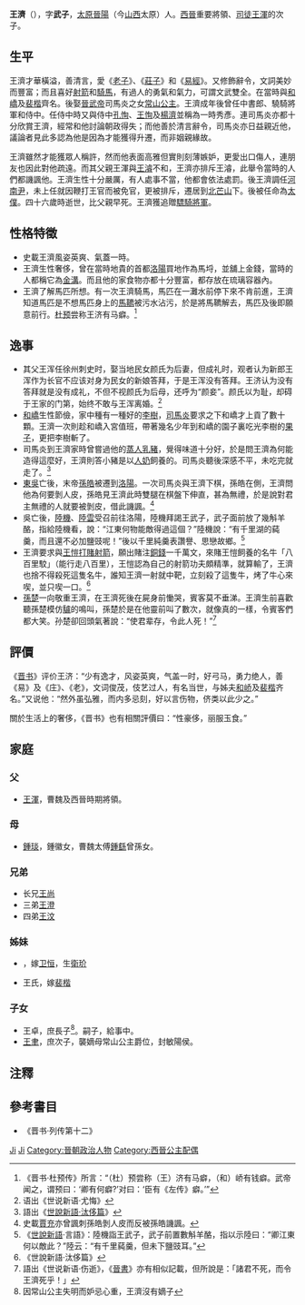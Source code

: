 {{Otheruses|王濟}}
'''王濟'''（{{bd|？||？|catIdx=Wang王}}），字'''武子'''，[[太原|太原]][[晉陽|晉陽]]（今[[山西|山西]]太原）人。[[西晉|西晉]]重要將領、[[司徒|司徒]][[王渾_(王濟之父)|王渾]]的次子。

== 生平 ==
王濟才華橫溢，善清言，愛《[[老子|老子]]》、《[[莊子|莊子]]》和《[[易經|易經]]》。又修飾辭令，文詞美妙而豐富；而且喜好[[射箭|射箭]]和[[騎馬|騎馬]]，有過人的勇氣和氣力，可謂文武雙全。在當時與[[和嶠|和嶠]]及[[裴楷|裴楷]]齊名。後娶[[晉武帝|晉武帝]]司馬炎之女[[常山公主_(晋)|常山公主]]。王濟成年後曾任中書郎、驍騎將軍和侍中。任侍中時又與侍中[[孔恂_(晋朝)|孔恂]]、[[王恂_(西晋)|王恂]]及[[楊濟|楊濟]]並稱為一時秀彥。連司馬炎亦都十分欣賞王濟，經常和他討論朝政得失；而他善於清言辭令，司馬炎亦日益親近他，議論者見此多認為他是因為才能獲得升遷，而非姻親緣故。

王濟雖然才能獲眾人稱許，然而他表面高雅但實則刻薄嫉妒，更愛出口傷人，連朋友也因此對他疏遠。而其父親王渾與[[王濬|王濬]]不和，王濟亦排斥王濬，此舉令當時的人們都譏諷他。王濟生性十分嚴厲，有人處事不當，他都會依法處罰。後王濟調任[[河南尹|河南尹]]，未上任就因鞭打王官而被免官，更被排斥，遷居到[[北芒山|北芒山]]下。後被任命為[[太僕|太僕]]。四十六歲時逝世，比父親早死。王濟獲追贈[[驃騎將軍|驃騎將軍]]。

== 性格特徵 ==
*史載王濟風姿英爽、氣蓋一時。
*王濟生性奢侈，曾在當時地貴的首都[[洛陽|洛陽]]買地作為馬埒，並舖上金錢，當時的人都稱它為[[金溝|金溝]]。而且他的家食物亦都十分豐富，都存放在琉璃容器內。
*王濟了解馬匹所想。有一次王濟騎馬，馬匹在一灘水前停下來不肯前進，王濟知道馬匹是不想馬匹身上的[[馬韀|馬韀]]被污水沾污，於是將馬韀解去，馬匹及後即願意前行。[[杜预|杜预]]尝称王济有马癖。<ref>《晋书·杜预传》所言：“（杜）预尝称（王）济有马癖，（和）峤有钱癖。武帝闻之，谓预曰：‘卿有何癖?’对曰：‘臣有《左传》癖。’”</ref>

== 逸事 ==
*其父王浑任徐州刺史时，娶当地民女颜氏为后妻，但成礼时，观者认为新郎王浑作为长官不应该对身为民女的新娘答拜，于是王浑没有答拜。王济认为没有答拜就是没有成礼，不但不视颜氏为后母，还呼为“颜妾”。颜氏以为耻，却碍于王家的门第，始终不敢与王浑离婚。<ref>语出《世说新语·尤悔》</ref>
*[[和嶠|和嶠]]生性節儉，家中種有一種好的[[李樹|李樹]]，[[司馬炎|司馬炎]]要求之下和嶠才上貢了數十顆。王濟一次則趁和嶠入宮值班，帶著幾名少年到和嶠的園子裏吃光李樹的[[李子|果子]]，更把李樹斬了。
*司馬炎到王濟家時曾嘗過他的[[烤乳豬|蒸人乳豬]]，覺得味道十分好，於是問王濟為何能造得這麼好，王濟則答小豬是以[[人奶|人奶]]飼養的。司馬炎聽後深感不平，未吃完就走了。<ref>語出《[[s:世說新語/汰侈|世說新語·汰侈篇]]》</ref>
*[[孙吴|東吳]]亡後，末帝[[孫皓|孫皓]]被遷到[[洛陽|洛陽]]。一次司馬炎與王濟下棋，孫皓在側，王濟問他為何要剝人皮，孫皓見王濟此時雙腿在棋盤下伸直，甚為無禮，於是說對君主無禮的人就要被剝皮，借此譏諷。<ref>史載[[賈充|賈充]]亦曾諷刺孫皓剝人皮而反被孫皓譏諷。</ref>
*吳亡後，[[陸機|陸機]]、[[陸雲|陸雲]]受召前往洛陽，陸機拜謁王武子，武子面前放了幾斛羊酪，指給陸機看，說：“江東何物能敵得過這個？”陸機說：“有千里湖的蒓羹，而且還不必加鹽豉呢！”後以千里純羹表讚譽、思戀故鄉。<ref>《[[世說新語|世說新語]]·言語》：陸機詣王武子，武子前置數斛羊酪，指以示陸曰：“卿江東何以敵此？”陸云：“有千里蒓羹，但未下鹽豉耳。” </ref>
*王濟要求與[[王恺_(西晋)|王愷]][[打賭|打賭]][[射箭|射箭]]，願出賭注[[銅錢|銅錢]]一千萬文，來賭王愷飼養的名牛「八百里駮」（能行走八百里），王愷認為自己的射箭功夫頗精準，就算輸了，王濟也捨不得殺死這隻名牛，誰知王濟一射就中靶，立刻殺了這隻牛，烤了牛心來喫，並只喫一口。<ref>《世說新語·汰侈篇》</ref>
*[[孙楚_(西晋)|孫楚]]一向敬重王濟，在王濟死後在屍身前慟哭，賓客莫不垂涕。王濟生前喜歡聽孫楚模仿[[驢|驢]]的鳴叫，孫楚於是在他靈前叫了數次，就像真的一樣，令賓客們都大笑。孙楚卻回頭氣著說：“使君辈存，令此人死！”<ref>語出《世说新语·伤逝》，《[[晉書|晉書]]》亦有相似記載，但所說是：「諸君不死，而令王濟死乎！」</ref>

==評價==
《[[晋书|晋书]]》评价王济：“少有逸才，风姿英爽，气盖一时，好弓马，勇力绝人，善《易》及《庄》、《老》，文词俊茂，伎艺过人，有名当世，与姊夫[[和峤|和峤]]及[[裴楷|裴楷]]齐名。”又说他：“然外虽弘雅，而内多忌刻，好以言伤物，侪类以此少之。”

關於生活上的奢侈，《晋书》也有相關評價曰：“性豪侈，丽服玉食。”

==家庭==
=== 父 ===
*[[王渾_(太原)|王渾]]，曹魏及西晉時期將領。

=== 母 ===
*[[鍾琰|鍾琰]]，鍾徽女，曹魏太傅[[鍾繇|鍾繇]]曾孫女。

===兄弟 ===
*长兄[[王尚|王尚]]
*三弟[[王澄_(晉朝)|王澄]]
*四弟[[王汶|王汶]]

=== 姊妹 ===
*{{fact|王令淑}}，嫁[[衛恆_(西晉)|卫恒]]，生[[衛玠|衛玠]]
*王氏，嫁[[裴楷|裴楷]]

=== 子女 ===
*王卓，庶長子<ref>因常山公主失明而妒忌心重，王濟沒有嫡子</ref>。嗣子，給事中。
*[[王聿|王聿]]，庶次子，襲嫡母常山公主爵位，封敏陽侯。

==注釋==
<references/>

== 參考書目 ==
* 《晋书·列传第十二》

{{Authority control}}
{{DEFAULTSORT:Wang王}}
[[Category:王姓|Ji]]
[[Category:太原王氏|Ji]]
[[Category:晉朝政治人物|Category:晉朝政治人物]]
[[Category:西晉公主配偶|Category:西晉公主配偶]]